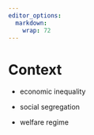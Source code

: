 ```yaml
---
editor_options:
  markdown:
    wrap: 72
---
```


# Context

- economic inequality

- social segregation

- welfare regime  


